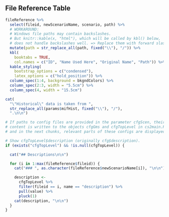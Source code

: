 ## File Reference Table

```r
fileReference %>%
  select(fileid, newScenarioName, scenario, path) %>%
  # WORKAROUND:
  # Windows file paths may contain backslashes.
  # But knitr::kable(x, "html"), which will be called by kbl() below,
  # does not handle backslashes well. => Replace them with forward slashes.
  mutate(path = str_replace_all(path, fixed("\\"), "/")) %>%
  kbl(
    booktabs = TRUE,
    col.names = c("ID", "Name Used Here", "Original Name", "Path")) %>%
  kable_styling(
    bootstrap_options = c("condensed"),
    latex_options = c("hold_position")) %>%
  column_spec(1:4, background = bkgndColors) %>%
  column_spec(2:3, width = "5.5cm") %>%
  column_spec(4, width = "15.5cm")
```

```r
cat(
  "\"Historical\" data is taken from ",
  str_replace_all(params$mifHist, fixed("\\"), "/"),
  ".\n\n")
```


```r
# If paths to config files are provided in the parameter cfgScen, their
# content is written to the objects cfgGms and cfgTopLevel in cs2main.Rmd. Here
# and in the next chunks, relevant parts of these configs are displayed.

# Show cfgTopLevel$description (originally cfg$description).
if (exists("cfgTopLevel") && !is.null(cfgTopLevel)) {

  cat("## Descriptions\n\n")

  for (i in 1:max(fileReference$fileid)) {
    cat("### ", as.character(fileReference$newScenarioName[i]), "\n\n")

    description <-
      cfgTopLevel %>%
      filter(fileid == i, name == "description") %>%
      pull(value) %>%
      pluck(1)
    cat(description, "\n\n")
  }
}
```

\newpage
